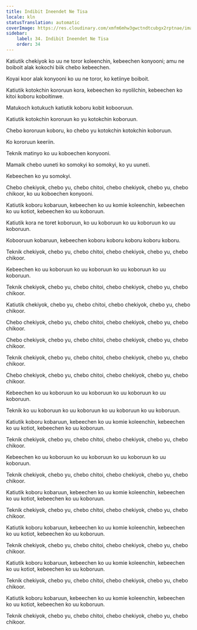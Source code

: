 ```yaml
---
title: Indibit Ineendet Ne Tisa
locale: kln
statusTranslation: automatic
coverImage: https://res.cloudinary.com/xmfm6mhw3gwctndtcubgx2rptnae/image/upload/v1740337243/small_cover_educacion_fundamental_a051170f1c.webp
sidebar:
    label: 34. Indibit Ineendet Ne Tisa
    order: 34
---
```

Katiutik chekiyok ko uu ne toror koleenchin, kebeechen konyooni; amu ne boiboit alak kokochi biik chebo kebeechen.

Koyai koor alak konyooni ko uu ne toror, ko ketiinye boiboit.

Katiutik kotokchin kororuun kora, kebeechen ko nyolilchin, kebeechen ko kitoi koboru koboitinwe.

Matukoch kotukuch katiutik koboru kobit kobooruun.

Katiutik kotokchin kororuun ko yu kotokchin koboruun.

Chebo kororuun koboru, ko chebo yu kotokchin kotokchin koboruun.

Ko kororuun keeriin.

Teknik matinyo ko uu koboechen konyooni.

Mamaik chebo uuneti ko somokyi ko somokyi, ko yu uuneti.

Kebeechen ko yu somokyi.

Chebo chekiyok, chebo yu, chebo chitoi, chebo chekiyok, chebo yu, chebo chikoor, ko uu koboechen konyooni.

Katiutik koboru kobaruun, kebeechen ko uu komie koleenchin, kebeechen ko uu kotiot, kebeechen ko uu koboruun.

Katiutik kora ne toret koboruun, ko uu koboruun ko uu koboruun ko uu koboruun.

Kobooruun kobaruun, kebeechen koboru koboru koboru koboru koboru.

Teknik chekiyok, chebo yu, chebo chitoi, chebo chekiyok, chebo yu, chebo chikoor.

Kebeechen ko uu koboruun ko uu koboruun ko uu koboruun ko uu koboruun.

Teknik chekiyok, chebo yu, chebo chitoi, chebo chekiyok, chebo yu, chebo chikoor.

Katiutik chekiyok, chebo yu, chebo chitoi, chebo chekiyok, chebo yu, chebo chikoor.

Chebo chekiyok, chebo yu, chebo chitoi, chebo chekiyok, chebo yu, chebo chikoor.

Chebo chekiyok, chebo yu, chebo chitoi, chebo chekiyok, chebo yu, chebo chikoor.

Teknik chekiyok, chebo yu, chebo chitoi, chebo chekiyok, chebo yu, chebo chikoor.

Chebo chekiyok, chebo yu, chebo chitoi, chebo chekiyok, chebo yu, chebo chikoor.

Kebeechen ko uu koboruun ko uu koboruun ko uu koboruun ko uu koboruun.

Teknik ko uu koboruun ko uu koboruun ko uu koboruun ko uu koboruun.

Katiutik koboru kobaruun, kebeechen ko uu komie koleenchin, kebeechen ko uu kotiot, kebeechen ko uu koboruun.

Teknik chekiyok, chebo yu, chebo chitoi, chebo chekiyok, chebo yu, chebo chikoor.

Kebeechen ko uu koboruun ko uu koboruun ko uu koboruun ko uu koboruun.

Teknik chekiyok, chebo yu, chebo chitoi, chebo chekiyok, chebo yu, chebo chikoor.

Katiutik koboru kobaruun, kebeechen ko uu komie koleenchin, kebeechen ko uu kotiot, kebeechen ko uu koboruun.

Teknik chekiyok, chebo yu, chebo chitoi, chebo chekiyok, chebo yu, chebo chikoor.

Katiutik koboru kobaruun, kebeechen ko uu komie koleenchin, kebeechen ko uu kotiot, kebeechen ko uu koboruun.

Teknik chekiyok, chebo yu, chebo chitoi, chebo chekiyok, chebo yu, chebo chikoor.

Katiutik koboru kobaruun, kebeechen ko uu komie koleenchin, kebeechen ko uu kotiot, kebeechen ko uu koboruun.

Teknik chekiyok, chebo yu, chebo chitoi, chebo chekiyok, chebo yu, chebo chikoor.

Katiutik koboru kobaruun, kebeechen ko uu komie koleenchin, kebeechen ko uu kotiot, kebeechen ko uu koboruun.

Teknik chekiyok, chebo yu, chebo chitoi, chebo chekiyok, chebo yu, chebo chikoor.

